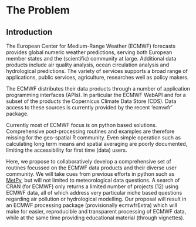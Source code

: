 # The Problem

## Introduction

The European Center for Medium-Range Weather (ECMWF) forecasts provides global numeric weather predictions, serving both European member states and the (scientific) community at large. Additional data products include air quality analysis, ocean circulation analysis and hydrological predictions. The variety of services supports a broad range of applications, public services, agriculture, researches well as policy makers.

The ECMWF distributes their data products through a number of application programming interfaces (APIs). In particular the ECMWF WebAPI and for a subset of the products the Copernicus Climate Data Store (CDS). Data access to these sources is currently provided by the recent 'ecmwfr' package.

Currently most of ECMWF focus is on python based solutions. Comprehensive post-processing routines and examples are therefore missing for the geo-spatial R community. Even simple operation such as calculating long term means and spatial averaging are poorly documented, limiting the accessibility for first time (data) users.

Here, we propose to collaboratively develop a comprehensive set of routines focussed on the ECMWF data products and their diverse user community. We will take cues from previous efforts in python such as [MetPy](https://www.unidata.ucar.edu/software/metpy/), but will not limited to meteorological data questions. A search of CRAN (for ECMWF) only returns a limited number of projects (12) using ECMWF data, all of which address very particular niche based questions regarding air pollution or hydrological modelling. Our proposal will result in an ECMWF processing package (provisionally ecmwfrExtra) which will make for easier, reproducible and transparent processing of ECMWF data, while at the same time providing educational material (through vignettes).
